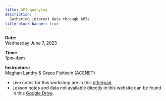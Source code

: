 ```yaml
---
title: API querying
description: |
  Gathering internet data through APIs
title-block-banner: true
---
```


:::{.topdef}

**Date:** \
Wednesday June 7, 2023

**Time:** \
1pm–4pm

**Instructors:** \
Meghan Landry & Grace Fishbein (ACENET)

:::

:::{.info}

- Live notes for this workshop are in this [etherpad](https://etherpad.wikimedia.org/p/Wy2XcLdS9pgIkg-_p_ZZ).
- Lesson notes and data not available directly in this website can be found in this [Google Drive](https://drive.google.com/drive/folders/1h9fVy4EZkMQ0Y6C-70sN8-vjQyEKUYiI).

:::
